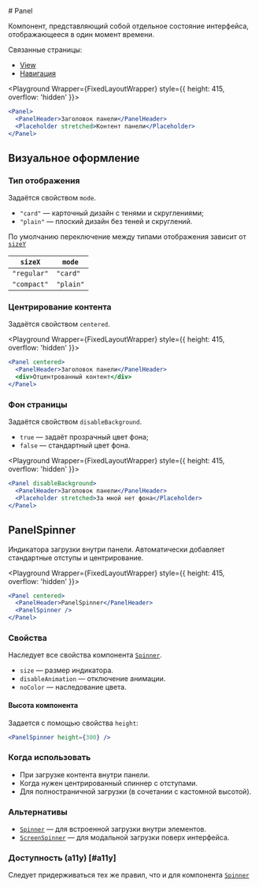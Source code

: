 <Overview>
# Panel

Компонент, представляющий собой отдельное состояние интерфейса, отображающееся в один момент времени.

Связанные страницы:

- [View](/components/view)
- [Навигация](/overview/navigation)

</Overview>


<Playground Wrapper={FixedLayoutWrapper} style={{ height: 415, overflow: 'hidden' }}>

```jsx
<Panel>
  <PanelHeader>Заголовок панели</PanelHeader>
  <Placeholder stretched>Контент панели</Placeholder>
</Panel>
```

</Playground>

## Визуальное оформление

### Тип отображения

Задаётся свойством `mode`.

- `"card"` — карточный дизайн с тенями и скруглениями;
- `"plain"` — плоский дизайн без теней и скруглений.

По умолчанию переключение между типами отображения зависит от [`sizeY`](/overview/adaptivity#sizex)

| `sizeX`     | `mode`    |
| ----------- | --------- |
| `"regular"` | `"card"`  |
| `"compact"` | `"plain"` |

### Центрирование контента

Задаётся свойством `centered`.

<Playground Wrapper={FixedLayoutWrapper} style={{ height: 415, overflow: 'hidden' }}>

```jsx
<Panel centered>
  <PanelHeader>Заголовок панели</PanelHeader>
  <div>Отцентрованный контент</div>
</Panel>
```

</Playground>

### Фон страницы

Задаётся свойством `disableBackground`.

- `true` — задаёт прозрачный цвет фона;
- `false` — стандартный цвет фона.

<Playground Wrapper={FixedLayoutWrapper} style={{ height: 415, overflow: 'hidden' }}>

```jsx
<Panel disableBackground>
  <PanelHeader>Заголовок панели</PanelHeader>
  <Placeholder stretched>За мной нет фона</Placeholder>
</Panel>
```

</Playground>

## PanelSpinner

Индикатора загрузки внутри панели. Автоматически добавляет стандартные отступы и центрирование.

<Playground Wrapper={FixedLayoutWrapper} style={{ height: 415, overflow: 'hidden' }}>

```jsx
<Panel centered>
  <PanelHeader>PanelSpinner</PanelHeader>
  <PanelSpinner />
</Panel>
```

</Playground>

### Свойства

Наследует все свойства компонента [`Spinner`](/components/spinner).

- `size` — размер индикатора.
- `disableAnimation` — отключение анимации.
- `noColor` — наследование цвета.

#### Высота компонента

Задается с помощью свойства `height`:

```jsx
<PanelSpinner height={300} />
```

### Когда использовать

- При загрузке контента внутри панели.
- Когда нужен центрированный спиннер с отступами.
- Для полностраничной загрузки (в сочетании с кастомной высотой).

### Альтернативы

- [`Spinner`](/components/spinner) — для встроенной загрузки внутри элементов.
- [`ScreenSpinner`](/components/screen-spinner) — для модальной загрузки поверх интерфейса.

### Доступность (a11y) [#a11y]

Следует придерживаться тех же правил, что и для компонента [`Spinner`](/components/spinner)
